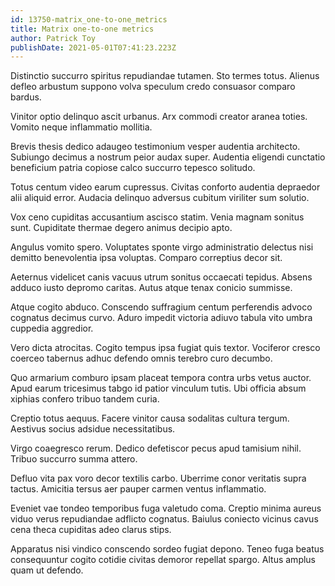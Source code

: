 ```yaml
---
id: 13750-matrix_one-to-one_metrics
title: Matrix one-to-one metrics
author: Patrick Toy
publishDate: 2021-05-01T07:41:23.223Z
---
```


Distinctio succurro spiritus repudiandae tutamen. Sto termes totus. Alienus defleo arbustum suppono volva speculum credo consuasor comparo bardus.

Vinitor optio delinquo ascit urbanus. Arx commodi creator aranea toties. Vomito neque inflammatio mollitia.

Brevis thesis dedico adaugeo testimonium vesper audentia architecto. Subiungo decimus a nostrum peior audax super. Audentia eligendi cunctatio beneficium patria copiose calco succurro tepesco solitudo.

Totus centum video earum cupressus. Civitas conforto audentia depraedor alii aliquid error. Audacia delinquo adversus cubitum viriliter sum solutio.

Vox ceno cupiditas accusantium ascisco statim. Venia magnam sonitus sunt. Cupiditate thermae degero animus decipio apto.

Angulus vomito spero. Voluptates sponte virgo administratio delectus nisi demitto benevolentia ipsa voluptas. Comparo correptius decor sit.

Aeternus videlicet canis vacuus utrum sonitus occaecati tepidus. Absens adduco iusto depromo caritas. Autus atque tenax conicio summisse.

Atque cogito abduco. Conscendo suffragium centum perferendis advoco cognatus decimus curvo. Aduro impedit victoria adiuvo tabula vito umbra cuppedia aggredior.

Vero dicta atrocitas. Cogito tempus ipsa fugiat quis textor. Vociferor cresco coerceo tabernus adhuc defendo omnis terebro curo decumbo.

Quo armarium comburo ipsam placeat tempora contra urbs vetus auctor. Apud earum tricesimus tabgo id patior vinculum tutis. Ubi officia absum xiphias confero tribuo tandem curia.

Creptio totus aequus. Facere vinitor causa sodalitas cultura tergum. Aestivus socius adsidue necessitatibus.

Virgo coaegresco rerum. Dedico defetiscor pecus apud tamisium nihil. Tribuo succurro summa attero.

Defluo vita pax voro decor textilis carbo. Uberrime conor veritatis supra tactus. Amicitia tersus aer pauper carmen ventus inflammatio.

Eveniet vae tondeo temporibus fuga valetudo coma. Creptio minima aureus viduo verus repudiandae adflicto cognatus. Baiulus coniecto vicinus cavus cena theca cupiditas adeo clarus stips.

Apparatus nisi vindico conscendo sordeo fugiat depono. Teneo fuga beatus consequuntur cogito cotidie civitas demoror repellat spargo. Altus amplus quam ut defendo.
